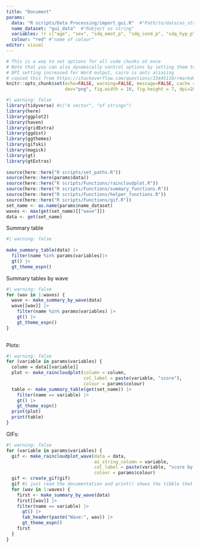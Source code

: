 ```yaml
---
title: "Document"
params: 
  data: "R scripts/Data Processing/import_gui.R"  #"Path/to/data/as_string"
  name_dataset: "gui_data"  #"Robject as string"
  variables: !r c("age", "sex", "sdq_emot_p", "sdq_cond_p", "sdq_hyp_p", "sdq_peer_p", "sdq_pro_p") 
  colour: "red" #"name of colour"
editor: visual
---
```


```r
# This is a way to set options for all code chunks at once
# Note that you can also dynamically control options by setting them to a value
# DPI setting increased for Word output, cairo is anti aliasing
# copied this from https://stackoverflow.com/questions/33445110/rmarkdown-global-options-vs-opts-chunk we may want to change the figure options
knitr::opts_chunk$set(echo=FALSE, warning=FALSE, message=FALSE, cache = FALSE,
                      dev="png", fig.width = 10, fig.height = 7, dpi=200, dev.args=list(type="cairo"))
```

```r
#| warning: false 
library(tidyverse) #c("A vector", "of strings")
library(here) 
library(ggplot2) 
library(haven) 
library(gridExtra) 
library(ggdist) 
library(ggthemes) 
library(gifski) 
library(magick) 
library(gt) 
library(gtExtras)
  
source(here::here("R scripts/set_paths.R")) 
source(here::here(params$data)) 
source(here::here("R scripts/Functions/raincloudplot.R")) 
source(here::here("R scripts/Functions/summary_functions.R")) 
source(here::here("R scripts/Functions/helper_functions.R")) 
source(here::here("R scripts/Functions/gif.R"))
set_name <- as.name(params$name_dataset)
waves <- max(get(set_name)[["wave"]])
data <- get(set_name)
```

Summary table

```r
#| warning: false
  
make_summary_table(data) |> 
  filter(name %in% params$variables)|> 
  gt() |> 
  gt_theme_espn()
```

Summary tables by wave

```r
#| warning: false
for (wav in 1:waves) {
  wave <- make_summary_by_wave(data)
  wave[[wav]] |>
    filter(name %in% params$variables) |>
    gt() |>
    gt_theme_espn()
}
  
```

Plots:

```r
#| warning: false
for (variable in params$variables) {
  column = data[[variable]]
  plot <- make_raincloudplot(column = column, 
                             col_label = paste(variable, "score"), 
                             colour = params$colour)
  table <- make_summary_table(get(set_name)) |> 
    filter(name == variable) |> 
    gt() |> 
    gt_theme_espn()
  print(plot)
  print(table)
}
```

GIFs:

```r
#| warning: false
for (variable in params$variables) {
  gif <- make_raincloudplot_wave(data = data, 
                                 as_string_column = variable, 
                                 col_label = paste(variable, "score by wave"), 
                                 colour = params$colour)
  gif <- create_gif(gif)
  gif #i just read the documentation and print() shows the tibble that represents the gif so if it doesnt work with the object i dont know whats RMarkdowns problem
  for (wav in 1:waves) {
    first <- make_summary_by_wave(data)
    first[[wav]] |>
    filter(name == variable) |>
      gt() |>
      tab_header(paste("Wave:", wav)) |>
      gt_theme_espn()
    first
  }
}
```
